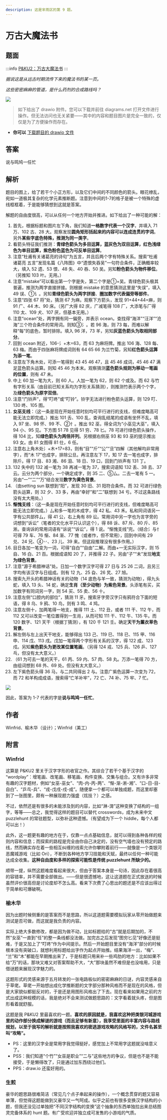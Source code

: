 ```yaml
---
description: 这是芈雨区的第 9 题。
---
```


# 万古大魔法书

## 题面

:::info
[P&KU2：万古大魔法书](https://pnku2.pkupuzzle.art/#/game/miyu/prob_09)
:::

_据说这是从远古时期流传下来的魔法书的某一页。_

_这些密密麻麻的管道，是什么药剂的合成路线吗？_

![](./09-wan-gu-da-mo-fa-shu.assets/image_1.webp)

> 如下给出了 drawio 附件。您可以下载并前往 diagrams.net 打开文件进行操作。但无法访问也无关紧要——其中的内容和题目图片是完全一致的，仅仅是为了方便操作而存在。

- **你可以** [下载题目的 drawio 文件](https://pnku2.pkupuzzle.art/media/miyu/109_prob_09_WGDMFS/WGDMFS_File_2.drawio)

## 答案

<AnswerBlock>说与鸣鸠一任忙</AnswerBlock>

## 解析

题目的图上，给了若干个小正方形，以及它们中间的不同颜色的箭头。眼花缭乱，宛如一道极其复杂的化学元素推断题。注意到中间的1-7的格子是被一个特殊的虚线框框着，于是能够猜想到这就是答案。

解题的自由度很高，可以从任何一个地方开始并推进。如下给出了一种可能的解：

1. 首先，根据标题和图片左下角，我们知道**一格数字代表一个汉字**，并填入 71 万、102 古、28 大。观察发现**圆角矩形括起来的内容可以连成连贯的字词**。另外**某些字底色特殊，推测为同一类字**。
2. 看箭头特征我们推测：**青绿色箭头为多目运算，蓝灰色为双目运算，红色浅绿色为单目运算，紫色粉色蓝色为可反单目运算**。
3. 注意“杜甫有关诸葛亮的诗句”为五言，并且后两个字有特殊关系。搜索“杜甫 诸葛亮 五言”发现名篇《八阵图》中“遗恨失吞吴”一句符合条件，正确概率较大，填入 52 遗、53 恨、48 失、40 吞、50 吴。另知**粉色箭头为物件移位**。（另推知 103 叶。无用。）
4. 注意“mistake”可以看出第一个字是失，第二个字是①+吴。青绿色箭头极其普遍，推测为两字直接拼接。则根据 mistake 的意思猜测这里是“失误”，填入 49 误、①讠。另知**青绿色箭头为两字拼接**、**圈加数字代表偏旁等部件**。
5. 注意“四张 67 将”处，猜测 67 为麻。观察下方箭头，发现 91+44+44=麻，则 91 广、44 木、90 床。（另广大得 82 庆，广减笔得 108 厂，大添笔与厂得 110 太、109 犬、107 厌，但基本无用。）
6. 注意“ocean”处，两字拥有同一偏旁，并表示 ocean。查找得“海洋”“汪洋”“沧海”三个符合条件的常用词。则知③氵。若 96 海，则 73 每，而难以解释“每”的底色，暂时排除。填入 96 洋，73 羊，另知**灰蓝色箭头为取相同部分**。
7. 回到 ocean 附近，106-氵+木=63，而 63 为麻将牌。推出 106 海、128 每、63 梅。而由于四张麻将牌成词则有 64 65 66 为兰竹菊，另知**红色箭头运算为添一笔**。
8. 注意左下角木处，可添一笔得到 43 45 46 47，且 45 46 成词，45 46 47 满足蓝色箭头运算。则知 45 46 为本末。观察猜测**蓝色箭头规则为移动一笔画的位置**，则有 47 未。
9. 中上 60 加一笔为大，则 60 人。人加一笔为 62，则 62 个或及。而 62 与竹有字形关系（由目前已知关系均为字形关系猜测），则推测竹表示两个个字，及**绿色箭头为原字双倍**。
10. 注意“门铃声”，得“叮咚”或“叮铃”。铃字无法进行粉色箭头运算，则 129 叮、130 咚、105 图。
11. **女巫支线**：（这一条是现在开始任意时刻均可平行进行的支线，但难度略高可能无法立即完成。）推出 101 舌、100 乱，查询乱结尾的成语有坐怀不乱，填入 97 坐、98 怀、99 不、②忄。推出 92 巫，得全词为“小巫见大巫”，填入 94 小、95 见。下方图 51 78 见得 51 穷、78 匕。78 可进行绿色箭头操作，得 104 比，知**绿色箭头为两倍并列**。另根据右侧巫 93 和 93 巫的提示推出 93 女。由 81 女图得 81 仕，6 任。
12. 注意右上角木处氵+木+17=83，则有“目”“斤”“公”“旦”四解（其他解均非常用字），而“木 17”也成字，排除公旦。再注意左下 17，知 17 去一笔也成字，排除斤。得 17 目、83 湘、86 泪、18 日、19 口，回到门铃声有 131 丁。
13. 132 失中的 132 减一笔为 38 再减一笔为 37，搜索词语知 132 丢、38 去、37 云。云分为两个部分，一个确定成字，则 35 二、⑤厶。二去一笔有 5 一。另由“一”“二”“万”结合发现**数字为黄色背景**。
14. （由setting sun 联想到“阳”，发现 30 旧、31 阳符合条件。而 32 可进行绿色箭头运算，则 32 夕、33 多，再由“幸好”和“二”联想到 34 亏。不过这条路线没有太大用处。）
15. **惭愧支线**：（这一条是现在开始任意时刻均可平行进行的支线，但难度略高可能无法立即完成。）厶和多一笔的木成字，得 42 私、43 禾。私和同词语另一字有公共部件厶，得 41 公，右上角有 89 讼。常用词中另一字也为言字旁的词想到“诉讼”（笔者的文化水平只认识这个），得 88 诉、87 斥、80 斤、85 淅。查询诉的常用词语有“诉说”“诉讼”，得 1 说。“惭愧支线”完。（结合氵与忄可得 79 车、76 惭、84 渐、77 愧（或者怍，但不常用），回到中间有 29 兑、24 兄、④丷、23 儿、39 来。但这段推理没有很多作用。）
16. 目日各加一笔变为一词，可得“自白”“自由”二解。而由+一无实际汉字，则 15 自、16 白、21 百。根据成语知 20 了，并推得 22 子。另由“子”“未”发现**地支为绿色背景**。
17. 注意“源于希腊神话”处。日加一个数字汉字可得 27 日与 25 26 二词，且另三字均有该汉字与日组成。则有 12 九、25 旮、26 旯、27 旭。
18. 搜索九开头的希腊神话有关的动物（14 底色与羊一致，猜测为动物），得九头蛇，填入 13 头、14 蛇，确定**生肖（至少动物）为紫色背景**。头添笔有买，买加数字有同词另一字，则 54 买、55 卖、56 十。
19. 注意左侧“口腔内的部位”，猜测 11 牙。搜索牙字旁汉字只有鸦符合下面的短语，得 8 乌、9 鸦、10 鸟，则有 3 鸣、4 鸠。
20. 注意左侧十，加两笔得一地支，推得 111 土、112 丑，或者 111 干、112 午，而 112 又可以改变一笔位置得到一生肖，从而可知 111 干、112 午、135 牛。而 120 数字、121 天干（根据丁猜测），有 120 千 121 壬。确定**天干为薰衣草色背景**。
21. 解左侧与左上出天干地支，能够得出 133 己、119 巳、118 已、115 甲、116 申、114 戊、113 戌。戊加一笔得两个字形有关系的汉字，得 122 成、123 戍。另知**紫色箭头为更改某位置笔画**。（另得 124 戎、125 兵、126 乒、127 乓，但没有太大意义。）
22. （61 为可去一笔的天干，61 丙、59 内、57 肉、58 丸。万添一笔得 70 方，由组词想到 68 外、69 处。但没有太大意义。）
23. 左下紫色箭头得 36 马，与二共同得出 2 与。注意广紫色运算一次变为 72，而 72 和羊构成成语，搜索得“亡羊补牢”，72 亡、74 补、75 牢、7 忙。

![](./09-wan-gu-da-mo-fa-shu.assets/image_2.webp)

因此，答案为 1-7 代表的字是**说与鸣鸠一任忙**。

## 作者

Winfrid、榆木华（设计）；Winfrid（美工）

## 附言

### Winfrid

这算是 P&KU2 里关于汉字字形的收官之作。其综合了若干个基于汉字的 “wordplay”：增笔画、改笔画、移笔画、构件变换、交集与组合。又有许多非常有趣的汉字题材，例如“女巫-巫女”、“肉-内-丙-两”、“惭-渐-淅-湘”、“口-日-目-自白”、“乒乓-兵”、“戎-戊戌-戍-成”。随便拿一个都可以单独成题，而这里却塞到了一张图里，颇有一种展现题力强盛（炫技？）之感。

不过，依然还是有很多的未能涉及到的内容，比如“淋-潸”这种变换了结构的一组字，等等——总之，我觉得这样的题目可以替代 crosswords，成为未来中文 puzzlehunt 的常驻题型，以弥补这种遗憾。（有望成为下一个 hiddle，每个人都可以出！）

此外，这一题更有趣的地方在于，仅靠一点点基础信息，就可以得到各种各样的规则内容和信息；而探索的路程是完全由你自己决定的，没有空气墙也没有预定的路线，然而确实存在着一些相互纠缠的线索允许你攀附着前行——就像是一个类银河恶魔城游戏（比如 Ori），不断到各种地方学习技能和天赋，最终以任何一种可能达成全收集。**这种自由度和多样的探索可能性是传统 puzzlehunt 所缺少的。**

顺带一提，纵然这题难度看起来很大，但由于答案本身是一句诗，因此存在着很高的容错率，并不需要全部做出。——但是很遗憾地，这让这道题在正式放送的时候虽然评价很高但是讨论度却不怎么高。看来下次费了心思出的题还是不应该出得过于简单和可爆破啊。

### 榆木华

因为出题时候侧重的是答案而不是思路，所以这道题需要模拟玩家从零开始做题来测试是否可做，而这就是我负责的内容。

实际上绝大多数修改，都是因为做不动，比如标题给的“古”就是后期加的，不然“女巫”一直到“任”的整一条线都没法做。加完古之后发现“图穷匕见”好像还是挺难，于是又加上了“叮咚”作为中间提示。然后一开始题目里没有“海洋”部分的时候根本没有突破口，就想利用标题给出字作为起点开始推。结果海洋一出，“梅”、 “兰”和“木”都能在早期推出来了，于是标题只用来补一些鸡肋的地方：比如如果不给“万”的话，那块又难又对答案帮助不大，“大”那块虽然不难但是也没啥用，只是借谜题来展现汉字魅力的。

这题形式的灵感来源于五月转发的一张电路板似的密密麻麻的日谜，内容灵感来自于草佬。草佬一开始想出成化学推断题的文字部分那种风格而不是现在的风格，但是大家貌似都挺反对的，于是还是用图形风格出了下去。现在看来如果用之前的方式出成这种规模的话，我是绝对不会来测试做题思路的：文字看着就头疼，但是图形看着就舒服。

这题是我 P&KU2 里最喜欢的一题。**喜欢的原因就是，我喜欢这种把类银河城游戏里的动作部分换成解谜的游戏（而且足够有新意），我享受里面的丰富内容与路线规划，以至于我写的解析就是按照我喜欢的密逃游戏攻略的风格写的，文件名甚至叫“攻略”。**

- PS：这里的汉字全是常用字我觉得挺好，感觉加上不常用字这题就没啥意义了。
- PSS：我们知道“个竹”“女巫是职业”“二与”这些地方的争议，但是也不是不能接受，于是懒得改了，只是通过加东西绕过他们。
- PPS：draw.io 还蛮好用的。

### 生煎

豪华的题思路很难简洁（常见几个点子串起来的操作），一个概念贯穿的题又容易单薄，但觉得这题能做到又豪华又一气呵成。似乎之前也有很多变换汉字结构的小题，但我还没见过单独把“不同汉字结构的变换”这个抽象的东西单独拉出来总结图灵完备体系的 hunt 题。有广受欢迎并独立成可发售的小游戏的气质。
